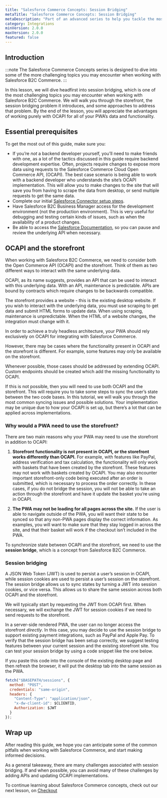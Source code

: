 ```yaml
---
title: "Salesforce Commerce Concepts: Session Bridging"
metaTitle: "Salesforce Commerce Concepts: Session Bridging"
metaDescription: "Part of an advanced series to help you tackle the most challenging topics when integrating Salesforce Commerce with your Mobify app. This lesson teaches a workaround for accessing content slots without introducing security issues."
category: Integrations
minVersion: 2.0.0
maxVersion: 2.0.0
featured: false
---
```


## Introduction

:::note
The Salesforce Commerce Concepts series is designed to dive into some of the more challenging topics you may encounter when working with Salesforce B2C Commerce.
:::

In this lesson, we will dive headfirst into session bridging, which is one of the most challenging topics you may encounter when working with Salesforce B2C Commerce. We will walk you through the storefront, the session bridging problem it introduces, and some approaches to address that problem. By the end of the lesson, you will appreciate the advantages of working purely with OCAPI for all of your PWA’s data and functionality.

## Essential prerequisites

To get the most out of this guide, make sure you:

- If you’re _not_ a backend developer yourself, you’ll need to make friends with one, as a lot of the tactics discussed in this guide require backend development expertise. Often, projects require changes to expose more data using requests to the Salesforce Commerce Cloud Open Commerce API, (OCAPI). The best case scenario is being able to work with a backend developer who understands the site’s OCAPI implementation. This will allow you to make changes to the site that will save you from having to scrape the data from desktop, or send multiple requests to get the same data.
- Complete our initial [Salesforce Connector setup steps](/how-to-guides/categories/integrations/setting-up-the-salesforce-connector).
- Have Salesforce B2C Business Manager access for the development environment (not the production environment). This is very useful for debugging and testing certain kinds of issues, such as when the availability of a product changes.
- Be able to access the [Salesforce Documentation](https://documentation.b2c.commercecloud.salesforce.com/DOC1/index.jsp), so you can pause and review the underlying API when necessary.

## OCAPI and the storefront

When working with Salesforce B2C Commerce, we need to consider both the Open Commerce API (OCAPI) and the storefront. Think of them as two different ways to interact with the same underlying data.

OCAPI, as its name suggests, provides an API that can be used to interact with this underlying data. With an API, maintenance is predictable. APIs are bound by contracts which require changes to be backwards compatible.

The storefront provides a website - this is the existing desktop website. If you wish to interact with the underlying data, you must use scraping to get data and submit HTML forms to update data. When using scraping, maintenance is unpredictable. When the HTML of a website changes, the integration must change with it.

In order to achieve a truly headless architecture, your PWA should rely exclusively on OCAPI for integrating with Salesforce Commerce.

However, there may be cases where the functionality present in OCAPI and the storefront is different. For example, some features may only be available on the storefront.

Whenever possible, those cases should be addressed by extending OCAPI. Custom endpoints should be created which add the missing functionality to OCAPI.

If this is not possible, then you will need to use both OCAPI and the storefront. This will require you to take some steps to sync the user’s state between the two code bases. In this tutorial, we will walk you through the most common syncing issues and possible solutions. Your implementation may be unique due to how your OCAPI is set up, but there’s a lot that can be applied across implementations.

### Why would a PWA need to use the storefront?

There are two main reasons why your PWA may need to use the storefront in addition to OCAPI:

1. **Storefront functionality is not present in OCAPI, or the storefront works differently than OCAPI.** For example, with features like PayPal, address verification and tax calculation, the functionality will only work with baskets that have been created by the storefront. These features may not work with baskets created by OCAPI. You may also encounter important storefront-only code being executed after an order is submitted, which is necessary to process the order correctly. In these cases, if you do not bridge the session, you will not be able to take an action through the storefront and have it update the basket you’re using in OCAPI.

2. **The PWA may not be loading for all pages across the site.** If the user is able to navigate outside of the PWA, you will want their state to be synced so that any non-PWA pages display the correct information. As examples, you will want to make sure that they stay logged in across the site, and that their basket will work if the checkout isn’t included in the PWA.

To synchronize state between OCAPI and the storefront, we need to use the **session bridge**, which is a concept from Salesforce B2C Commerce.

### Session bridging

A JSON Web Token (JWT) is used to persist a user’s session in OCAPI, while session cookies are used to persist a user’s session on the storefront. The session bridge allows us to sync states by turning a JWT into session cookies, or vice versa. This allows us to share the same session across both OCAPI and the storefront.

We will typically start by requesting the JWT from OCAPI first. When necessary, we will exchange the JWT for session cookies if we need to send requests to the storefront.

In a server-side rendered PWA, the user can no longer access the storefront _directly_. In this case, you may decide to use the session bridge to support existing payment integrations, such as PayPal and Apple Pay. To verify that the session bridge has been setup correctly, we suggest testing features between your current session and the existing storefront site. You can test your session bridge by using a code snippet like the one below.

If you paste this code into the console of the existing desktop page and then refresh the browser, it will put the desktop tab into the same session as the PWA.

```javascript
fetch("$BASEPATH/sessions", {
  method: "POST",
  credentials: "same-origin",
  headers: {
    "Content-Type": "application/json",
    "x-dw-client-id": $CLIENTID,
    Authorization: $JWT
  }
});
```

## Wrap up

After reading this guide, we hope you can anticipate some of the common pitfalls when working with Salesforce Commerce, and start making informed decisions.

As a general takeaway, there are many challenges associated with session bridging. If and when possible, you can avoid many of these challenges by adding APIs and updating OCAPI implementations.

To continue learning about Salesforce Commerce concepts, check out our next lesson, on [Checkout](/how-to-guides/categories/integrations/salesforce-commerce-concepts-checkout)
